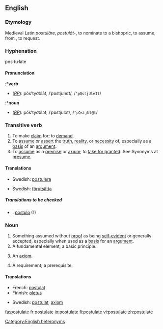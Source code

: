 {{webster}}
==English==

===Etymology===
Medieval Latin ''postulāre'', ''postulāt-'', to nominate to a bishopric, to assume, from {{L.}}, to request.

===Hyphenation===
pos·tu·late

====Pronunciation====
{{rfc-level|Pronunciation at L4+ not in L3 POS section}}
:*'''verb'''
*(''[[RP]]''): pŏs'tyo͝olāt, /ˈpɒstjʊleɪt/, /<tt>"pQstjUleIt</tt>/
:*'''noun'''
*(''[[RP]]''): pŏs'tyo͝olət, /ˈpɒstjʊlət/, /<tt>"pQstjUl@t</tt>/

===Transitive verb===
{{en-verb|postulat|ing}}

# To make [[claim]] for; to [[demand]].
# To [[assume]] or [[assert]] the [[truth]], [[reality]], or [[necessity]] of, especially as a [[basis]] of an [[argument]].
# To [[assume]] as a [[premise]] or [[axiom]]; to [[take for granted]]. See Synonyms at [[presume]].

====Translations====

{{trans-top|demand}}
{{trans-mid}}
{{trans-bottom}}

{{trans-top|assume or assert the truth, reality or necessity of}}
{{trans-mid}}
*Swedish: [[postulera]]
{{trans-bottom}}

{{trans-top|assume as a premise}}
{{trans-mid}}
*Swedish: [[förutsätta]]
{{trans-bottom}}

=====Translations to be checked=====
<!--Remove this section once all of the translations below have been moved into the tables above.-->
{{checktrans}}

*{{ttbc|Latin}}: [[postulo]] (1)

===Noun===
{{en-noun}}

# Something assumed without [[proof]] as being [[self-evident]] or generally accepted, especially when used as a [[basis]] for an [[argument]].
# A fundamental element; a basic principle.
# {{logic}} An [[axiom]].
# A requirement; a prerequisite.

====Translations====

{{trans-top|something assumed without proof as being self-evident or generally accepted}}
{{trans-mid}}
{{trans-bottom}}

{{trans-top|fundamental element; basic principle}}
{{trans-mid}}
{{trans-bottom}}

{{trans-top|logic: an axiom}}
*French: [[postulat]] {{m}}
*Finnish: [[oletus]]
{{trans-mid}}
*Swedish: [[postulat]], [[axiom]]
{{trans-bottom}}

{{trans-top|requirement, prerequisite}}
{{trans-mid}}
{{trans-bottom}}

[[Category:English heteronyms]]

[[fa:postulate]]
[[fr:postulate]]
[[io:postulate]]
[[fi:postulate]]
[[vi:postulate]]
[[zh:postulate]]